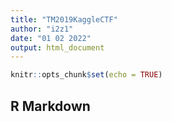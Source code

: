 ```yaml
---
title: "TM2019KaggleCTF"
author: "i2z1"
date: "01 02 2022"
output: html_document
---
```


```r
knitr::opts_chunk$set(echo = TRUE)
```

## R Markdown


